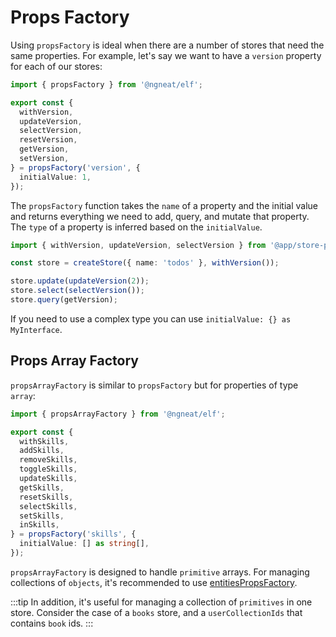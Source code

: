 # Props Factory

Using `propsFactory` is ideal when there are a number of stores that need the same properties. For example, let's say we want to have a `version` property for each of our stores:

```ts title="store-props.ts"
import { propsFactory } from '@ngneat/elf';

export const {
  withVersion,
  updateVersion,
  selectVersion,
  resetVersion,
  getVersion,
  setVersion,
} = propsFactory('version', {
  initialValue: 1,
});
```

The `propsFactory` function takes the `name` of a property and the initial value and returns everything we need to add, query, and mutate that property. The `type` of a property is inferred based on the `initialValue`.

```ts title="todos.repository.ts"
import { withVersion, updateVersion, selectVersion } from '@app/store-props.ts';

const store = createStore({ name: 'todos' }, withVersion());

store.update(updateVersion(2));
store.select(selectVersion());
store.query(getVersion);
```

If you need to use a complex type you can use `initialValue: {} as MyInterface`.

## Props Array Factory

`propsArrayFactory` is similar to `propsFactory` but for properties of type `array`:

```ts title="store-props.ts"
import { propsArrayFactory } from '@ngneat/elf';

export const {
  withSkills,
  addSkills,
  removeSkills,
  toggleSkills,
  updateSkills,
  getSkills,
  resetSkills,
  selectSkills,
  setSkills,
  inSkills,
} = propsFactory('skills', {
  initialValue: [] as string[],
});
```

`propsArrayFactory` is designed to handle `primitive` arrays. For managing collections of `objects`, it's recommended to use [entitiesPropsFactory](/docs/features/entities/entities-props-factory).

:::tip
In addition, it's useful for managing a collection of `primitives` in one store. Consider the case of a `books` store, and a `userCollectionIds` that contains `book` ids.
:::
